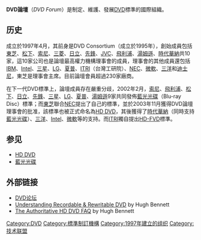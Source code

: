'''DVD論壇'''（''DVD Forum''）是制定、維護、發展[[DVD|DVD]]標準的國際組織。

==历史==
成立於1997年4月，其前身是DVD Consortium（成立於1995年），創始成員包括[[東芝|東芝]]、[[松下|松下]]、[[索尼|索尼]]、[[三菱|三菱]]、[[日立製作所|日立]]、[[先鋒公司|先鋒]]、[[JVC|JVC]]、[[飛利浦|飛利浦]]、[[湯姆遜|湯姆遜]]、[[時代華納|時代華納]]共10家，這10家公司也是論壇最高權力機構理事會的成員，理事會的其他成員還包括[[IBM|IBM]]、[[Intel|Intel]]、[[三星電子|三星]]、[[LG|LG]]、[[夏普|夏普]]、[[工研院|ITRI]]（台灣工研院）、[[NEC|NEC]]、[[微軟|微軟]]、[[三洋|三洋]]和[[迪士尼|迪士尼]]，東芝是理事會主席。目前論壇會員超過230家廠商。

在下一代DVD標準上，論壇成員存在嚴重分歧，2002年2月，[[索尼|索尼]]、[[飛利浦|飛利浦]]、[[松下|松下]]、[[日立製作所|日立]]、[[先鋒公司|先鋒]]、[[三星電子|三星]]、[[LG|LG]]、[[夏普|夏普]]、[[湯姆遜|湯姆遜]]9家共同發佈[[藍光光碟|藍光光碟]]（Blu-ray Disc）標準；而[[東芝|東芝]]聯合[[NEC|NEC]]提出了自己的標準，並於2003年11月獲得DVD論壇理事會的批准，該標準也被正式命名為[[HD_DVD|HD DVD]]，其後獲得了[[時代華納|時代華納]]（同時支持[[藍光光碟|藍光光碟]]）、[[三洋|三洋]]、[[Intel|Intel]]、[[微軟|微軟]]等的支持。而[[工研院|ITRI]]獨自提出[[FVD|HD-FVD]]標準。

== 参见 ==
* [[HD_DVD|HD DVD]]
* [[藍光光碟|藍光光碟]]

== 外部链接 ==
* [http://www.dvdforum.org/ DVD论坛]
* [http://www.osta.org/technology/dvdqa/ Understanding Recordable & Rewritable DVD] by Hugh Bennett
* [http://www.emedialive.com/Articles/ReadArticle.aspx?ArticleID=11629 The Authoritative HD DVD FAQ] by Hugh Bennett

[[Category:DVD|Category:DVD]]
[[Category:標準制訂機構|Category:標準制訂機構]]
[[Category:1997年建立的组织|Category:1997年建立的组织]]
[[Category:技术联盟|Category:技术联盟]]